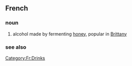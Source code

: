 ==French==
===noun===
# alcohol made by fermenting [[honey]], popular in [[Brittany]]
===see also===
{{pedialite}}
[[Category:Fr:Drinks]]